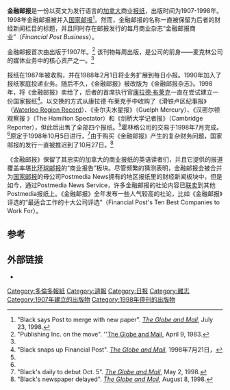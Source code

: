 {{Rough translation|time=2021-02-22T07:46:31+00:00}}
{{Infobox newspaper
| name = 金融郵報<br />{{nobold|''Financial Post''}}
| logo = 
| image = 
| caption = 
| type = 周報(1907-1988)<br />日報(1988-1990)<br />雜志(1990-1998)
| format = [[小报_(版式)|小型版式]]
| owners = {{tsl|en|Hollinger Inc.|霍林格傳媒集團}}
| publisher=
| chiefeditor =
| assoceditor =
| maneditor =
| newseditor =
| managingeditordesign =
| cost = 
| opeditor =
| sportseditor =
| photoeditor =
| staff =
| foundation = 1907年
| political = 
| language = 英語
| ceased publication = 1998年
| headquarters =       {{CAN}}[[多倫多|多倫多]]
| circulation = 
| circulation_date = 
| sister newspapers = 《[[麦克林|麦克林]]》
| ISSN =
| oclc =
| website = {{URL|http://www.financialpost.com/}}
}}
'''金融邮报'''是一份以英文为发行语言的[[加拿大|加拿大]]商业[[報紙|报纸]]，出版时间为1907-1998年。1998年金融邮报被并入[[国家邮报|国家邮报]]<ref name=merge>"Black says Post to merge with new paper". ''[[The_Globe_and_Mail|The Globe and Mail]]'', July 23, 1998.</ref>。然而，金融邮报的名称一直被保留为后者的财经新闻栏目的标题，并且同时存在邮报发行的每月商业杂志“金融邮报商业”（''Financial Post Business''）。

金融邮报首次由{{tsl|en|John Bayne Maclean|约翰·贝恩·麦克林}}出版于1907年。<ref name=publishing>"Publishing Inc. on the move". ''[[The_Globe_and_Mail|The Globe and Mail]], April 9, 1983.</ref> 该刊物每周出版，是{{link-en|麦克林-亨特|Maclean-Hunter}}公司的前身——麦克林公司的媒体业务中的核心资产之一。<ref name=publishing />

报纸在1987年被{{tsl|en|Sun Media|太阳传媒集团}}收购，并在1988年2月1日将业务扩展到每日小报。1990年加入了报纸家庭投递业务。随后不久，《金融邮报》被改版为《金融邮报杂志》。1998年，{{tsl|en|Sun Media|太阳传媒集团}}将《金融邮报》卖给了{{tsl|en|Hollinger Inc.|霍林格公司}}，后者的首席执行官[[康拉德·布莱克|康拉德·布莱克]]一直在尝试建立一份国家报纸<ref name=snaps>"Black snaps up Financial Post". ''[[The_Globe_and_Mail|The Globe and Mail]]'', 1998年7月21日，</ref>。{{tsl|en|Sun Media|太阳传媒集团}}以交换的方式从康拉德·布莱克手中收购了《滑铁卢区纪事报》（[[Waterloo_Region_Record|Waterloo Region Record]]）、《圭尔夫水星报》（Guelph Mercury）、《汉密尔顿观察报 》（The Hamilton Spectator）和《剑桥大学记者报》（Cambridge Reporter），但此后出售了全部四个报纸。<ref name=snaps />霍林格公司的交易于1998年7月完成。<ref name=snaps />原定于1998年10月5日进行，<ref>"Black's daily to debut Oct. 5". ''[[The_Globe_and_Mail|The Globe and Mail]]'', May 2, 1998.</ref>由于购买《金融邮报》产生的复杂财务问题，国家邮报的发行一直被推迟到了10月27日。<ref>"Black's newspaper delayed". ''[[The_Globe_and_Mail|The Globe and Mail]]'', August 8, 1998.</ref>

《金融邮报》保留了其忠实的加拿大的商业报纸的英语读者们，并且它提供的报道覆盖率堪比[[环球邮报|环球邮报]]的“商业报告”板块。尽管频繁的猜测表明，金融邮报会被合并为[[国家邮报|国家邮报]]的母公司Postmedia News拥有的地区报纸里的财经新闻板块中，但是如今，通过Postmedia News Service，许多金融邮报的社论内容已[[Syndication|联卖]]到其他Postmedia报纸上。《金融邮报》全年发布一些人气较高的社论，比如《金融邮报》评选的“最适合工作的十大公司评选”（Financial Post's Ten Best Companies to Work For）。

==参考==
{{reflist}}

== 外部链接 ==
* {{official website|http://www.financialpost.com}}

[[Category:多倫多報紙|Category:多倫多報紙]]
[[Category:週報|Category:週報]]
[[Category:日报|Category:日报]]
[[Category:雜志|Category:雜志]]
[[Category:1907年建立的出版物|Category:1907年建立的出版物]]
[[Category:1998年停刊的出版物|Category:1998年停刊的出版物]]